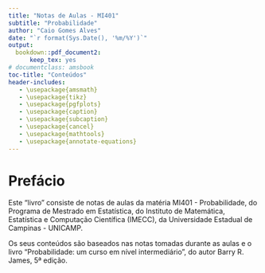 ```yaml
---
title: "Notas de Aulas - MI401"
subtitle: "Probabilidade"
author: "Caio Gomes Alves"
date: "`r format(Sys.Date(), '%m/%Y')`"
output:
  bookdown::pdf_document2:
      keep_tex: yes
# documentclass: amsbook
toc-title: "Conteúdos"
header-includes:
   - \usepackage{amsmath}
   - \usepackage{tikz}
   - \usepackage{pgfplots}
   - \usepackage{caption}
   - \usepackage{subcaption}
   - \usepackage{cancel}
   - \usepackage{mathtools}
   - \usepackage{annotate-equations}
---
```


\newpage

# Prefácio

Este "livro" consiste de notas de aulas da matéria MI401 - Probabilidade, do Programa de Mestrado em Estatística, do Instituto de Matemática, Estatística e Computação Científica (IMECC), da Universidade Estadual de Campinas - UNICAMP.

Os seus conteúdos são baseados nas notas tomadas durante as aulas e o livro "Probabilidade: um curso em nível intermediário", do autor Barry R. James, 5ª edição.

\newpage
